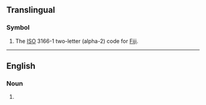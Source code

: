 {{also|fj|fJ|.fj}}

==Translingual==

===Symbol===
{{head|mul|symbol}}
# The [[ISO]] 3166-1 two-letter (alpha-2) code for [[Fiji]].

----

==English==

===Noun===
{{en-noun}}

# {{initialism of|foot job|lang=en}}